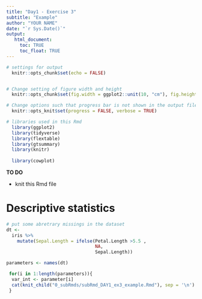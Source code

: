 ---
title: "Day1 - Exercise 3"
subtitle: "Example"
author: "YOUR NAME"
date: "`r Sys.Date()`"
output: 
   html_document:
     toc: TRUE
     toc_float: TRUE
---
```{r setup, include = FALSE}
# settings for output
  knitr::opts_chunk$set(echo = FALSE)


# Change setting of figure width and height
  knitr::opts_chunk$set(fig.width = ggplot2::unit(10, "cm"), fig.height = ggplot2::unit(8, "cm"))

# Change options such that progress bar is not shown in the output file <- NEW!!!
  knitr::opts_knit$set(progress = FALSE, verbose = TRUE)

# libraries used in this Rmd
  library(ggplot2)
  library(tidyverse)
  library(flextable)
  library(gtsummary)
  library(knitr)
  
  library(cowplot)
```

**TO DO**

* knit this Rmd file


# Descriptive statistics

```{r, results = 'asis'}
# put some abretrary missings in the dataset
dt <- 
  iris %>% 
    mutate(Sepal.Length = ifelse(Petal.Length >5.5 ,
                                 NA, 
                                 Sepal.Length))

parameters <- names(dt)

 for(i in 1:length(parameters)){
  var_int <- parameter[i]
  cat(knit_child("0_subRmds/subRmd_DAY1_ex3_example.Rmd"), sep = '\n')
 }

```
